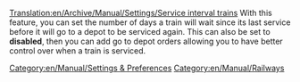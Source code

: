 [[Translation:en/Archive/Manual/Settings/Service interval trains]]
With this feature, you can set the number of days a train will wait since its last service before it will go to a depot to be serviced again. This can also be set to '''disabled''', then you can add go to depot orders allowing you to have better control over when a train is serviced.
[[Category:en/Manual/Settings & Preferences]]
[[Category:en/Manual/Railways]]

{{en/Stub}}